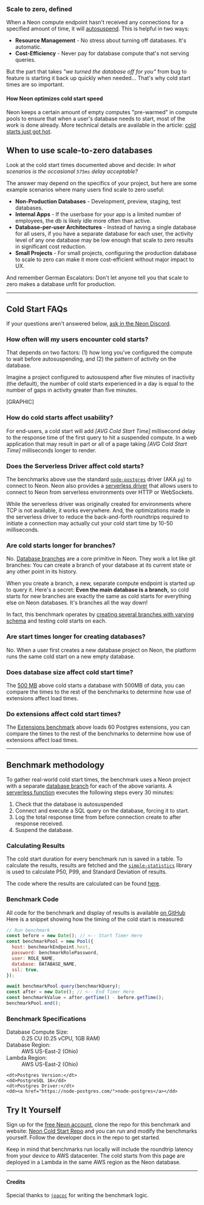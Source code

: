 ### Scale to zero, defined

When a Neon compute endpoint hasn't received any connections for a specified amount of time, it will [autosuspend](https://neon.tech/docs/introduction/auto-suspend). This is helpful in two ways:

-  **Resource Management** - No stress about turning off databases. It's automatic.
- **Cost-Efficiency** - Never pay for database compute that's not serving queries.

But the part that takes _"we turned the database off for you"_ from bug to feature is starting it back up quickly when needed... That's why cold start times are so important.

#### How Neon optimizes cold start speed

Neon keeps a certain amount of empty computes "pre-warmed" in compute pools to ensure that when a user's database needs to start, most of the work is done already. More technical details are available in the article: [cold starts just got hot](https://neon.tech/blog/cold-starts-just-got-hot?ref=a).

## When to use scale-to-zero databases

Look at the cold start times documented above and decide: _In what scenarios is the occasional `575ms` delay acceptable?_

The answer may depend on the specifics of your project, but here are some example scenarios where many users find scale to zero useful:

- **Non-Production Databases** - Development, preview, staging, test databases.
- **Internal Apps** - If the userbase for your app is a limited number of employees, the db is likely idle more often than active.
- **Database-per-user Architectures** - Instead of having a single database for all users, if you have a separate database for each user, the activity level of any one database may be low enough that scale to zero results in significant cost reduction.
- **Small Projects** - For small projects, configuring the production database to scale to zero can make it more cost-efficient without major impact to UX.

And remember German Escalators: Don't let anyone tell you that scale to zero makes a database unfit for production.

---

## Cold Start FAQs

If your questions aren't answered below, [ask in the Neon Discord](https://neon.tech/discord).

### How often will my users encounter cold starts?

That depends on two factors: (1) how long you've configured the compute to wait before autosuspending, and (2) the pattern of activity on the database.

Imagine a project configured to autosuspend after five minutes of inactivity (the default), the number of cold starts experienced in a day is equal to the number of gaps in activity greater than five minutes.

[GRAPHIC]

### How do cold starts affect usability?

For end-users, a cold start will add _[AVG Cold Start Time]_ millisecond delay to the response time of the first query to hit a suspended compute. In a web application that may result in part or all of a page taking _[AVG Cold Start Time]_ milliseconds longer to render.

### Does the Serverless Driver affect cold starts?

The benchmarks above use the standard [`node-postgres`](https://node-postgres.com/) driver (AKA `pg`) to connect to Neon.
Neon also provides a [serverless driver](https://neon.tech/docs/serverless/serverless-driver) that allows users to connect to Neon from serverless environments over HTTP or WebSockets.

While the serverless driver was originally created for environments where TCP is not available, it works everywhere.
And, the optimizations made in the serverless driver to reduce the back-and-forth roundtrips required to initiate a connection may actually cut your cold start time by 10-50 milliseconds.


### Are cold starts longer for branches?

No. [Database branches](https://neon.tech/docs/introduction/branching?ref=andy) are a core primitive in Neon.
They work a lot like git branches:
You can create a branch of your database at its current state or any other point in its history.

When you create a branch, a new, separate compute endpoint is started up to query it. Here's a secret: **Even the main database is a branch,** so cold starts for new branches are exactly the same as cold starts for everything else on Neon databases. It's branches all the way down!

In fact, this benchmark operates by [creating several branches with varying schema]() and testing cold starts on each.

### Are start times longer for creating databases?

No. When a user first creates a new database project on Neon, the platform runs the same cold start on a new empty database.

### Does database size affect cold start time?

The [500 MB](#500MB) above cold starts a database with 500MB of data, you can compare the times to the rest of the benchmarks to determine how use of extensions affect load times.

### Do extensions affect cold start times?

The [Extensions benchmark](#Extensions) above loads 60 Postgres extensions, you can compare the times to the rest of the benchmarks to determine how use of extensions affect load times.

---

## Benchmark methodology

To gather real-world cold start times, the benchmark uses a Neon project with a separate [database branch](https://neon.tech/docs/introduction/branching?ref=a) for each of the above variants. A [serverless function](https://github.com/ruf-io/neon-cold-start/blob/main/setup/index.js) executes the following steps every 30 minutes:

1. Check that the database is autosuspended
2. Connect and execute a SQL query on the database, forcing it to start.
3. Log the total response time from before connection create to after response received.
4. Suspend the database.

### Calculating Results

The cold start duration for every benchmark run is saved in a table.
To calculate the results, results are fetched and the [`simple-statistics`](https://simple-statistics.github.io/) library is used to calculate P50, P99, and Standard Deviation of results.

The code where the results are calculated can be found [here](https://github.com/ruf-io/neon-cold-start/blob/main/hooks/index.tsx#L126-L134).

### Benchmark Code

All code for the benchmark and display of results is available [on GitHub](https://github.com/ruf-io/neon-cold-start/blob/main/setup/index.js) Here is a snippet showing how the timing of the cold start is measured:

```javascript
// Run benchmark
const before = new Date(); // <-- Start Timer Here
const benchmarkPool = new Pool({
  host: benchmarkEndpoint.host,
  password: benchmarkRolePassword,
  user: ROLE_NAME,
  database: DATABASE_NAME,
  ssl: true,
});

await benchmarkPool.query(benchmarkQuery);
const after = new Date(); // <-- End Timer Here
const benchmarkValue = after.getTime() - before.getTime();
benchmarkPool.end();
```

### Benchmark Specifications

<dl>
    <dt>Database Compute Size:</dt>
    <dd>0.25 CU (0.25 vCPU, 1GB RAM)</dd>
    <dt>Database Region:</dt>
    <dd>AWS US-East-2 (Ohio)</dd>
    <dt>Lambda Region:</dt>
    <dd>AWS US-East-2 (Ohio)</dd>

    <dt>Postgres Version:</dt>
    <dd>PostgreSQL 16</dd>
    <dt>Postgres Driver:</dt>
    <dd><a href="https://node-postgres.com/">node-postgres</a></dd>

</dl>



## Try It Yourself

Sign up for the [free Neon account](https://neon.tech?ref=andy), clone the repo for this benchmark and website: [Neon Cold Start Repo](https://github.com/ruf-io/neon-cold-start) and you can run and modify the benchmarks yourself.
Follow the developer docs in the repo to get started.

Keep in mind that benchmarks run locally will include the roundtrip latency from your device to AWS datacenter. The cold starts from this page are deployed in a Lambda in the same AWS region as the Neon database.

---

#### Credits

Special thanks to [`joacoc`](https://github.com/joacoc) for writing the benchmark logic.